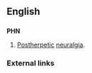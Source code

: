 ==English==

==={{initialism}}===
'''PHN'''

# {{medicine|uncountable|_|noun}} [[post-|Post]][[herpetic]] [[neuralgia]].

===External links===
{{pedialite|Postherpetic neuralgia}}